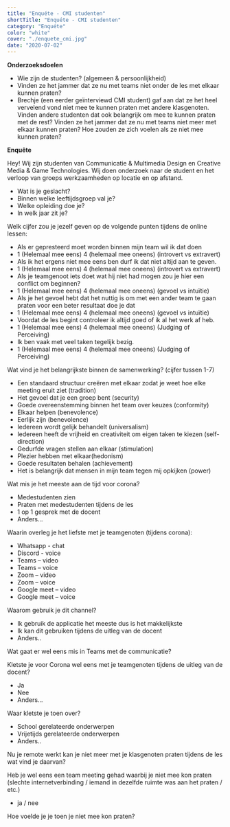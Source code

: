 ```yaml
---
title: "Enquéte - CMI studenten"
shortTitle: "Enquéte - CMI studenten"
category: "Enquéte"
color: "white"
cover: "./enquete_cmi.jpg"
date: "2020-07-02"
---
```


**Onderzoeksdoelen**
- Wie zijn de studenten? (algemeen & persoonlijkheid)
- Vinden ze het jammer dat ze nu met teams niet onder de les met elkaar kunnen praten? 
- Brechje (een eerder geïnterviewd CMI student) gaf aan dat ze het heel vervelend vond niet mee te kunnen praten met andere klasgenoten. Vinden andere studenten dat ook belangrijk om mee te kunnen praten met de rest? Vinden ze het jammer dat ze nu met teams niet meer met elkaar kunnen praten? Hoe zouden ze zich voelen als ze niet mee kunnen praten?
 
**Enquête**

Hey! Wij zijn studenten van Communicatie & Multimedia Design en Creative Media & Game Technologies. Wij doen onderzoek naar de student en het verloop van groeps werkzaamheden op locatie en op afstand. 
 
- Wat is je geslacht?
- Binnen welke leeftijdsgroep val je?
- Welke opleiding doe je?
- In welk jaar zit je?
 
Welk cijfer zou je jezelf geven op de volgende punten tijdens de online lessen:
- Als er gepresteerd moet worden binnen mijn team wil ik dat doen
- 1 (Helemaal mee eens) 4 (helemaal mee oneens) (introvert vs extravert)
- Als ik het ergens niet mee eens ben durf ik dat niet altijd aan te geven.
- 1 (Helemaal mee eens) 4 (helemaal mee oneens) (introvert vs extravert)
- Als je teamgenoot iets doet wat hij niet had mogen zou je hier een conflict om beginnen? 
- 1 (Helemaal mee eens) 4 (helemaal mee oneens) (gevoel vs intuïtie)
- Als je het gevoel hebt dat het nuttig is om met een ander team te gaan praten voor een beter resultaat doe je dat
- 1 (Helemaal mee eens) 4 (helemaal mee oneens) (gevoel vs intuïtie)
- Voordat de les begint controleer ik altijd goed of ik al het werk af heb.
- 1 (Helemaal mee eens) 4 (helemaal mee oneens) (Judging of Perceiving)
- Ik ben vaak met veel taken tegelijk bezig.
- 1 (Helemaal mee eens) 4 (helemaal mee oneens) (Judging of Perceiving)
 
Wat vind je het belangrijkste binnen de samenwerking? (cijfer tussen 1-7)
- Een standaard structuur creëren met elkaar zodat je weet hoe elke meeting eruit ziet  (tradition)
- Het gevoel dat je een groep bent  (security)
- Goede overeenstemming binnen het team over keuzes (conformity)
- Elkaar helpen (benevolence)
- Eerlijk zijn (benevolence)
- Iedereen wordt gelijk behandelt (universalism)
- Iedereen heeft de vrijheid en creativiteit om eigen taken te kiezen (self-direction)
- Gedurfde vragen stellen aan elkaar (stimulation)
- Plezier hebben met elkaar(hedonism)
- Goede resultaten behalen (achievement)
- Het is belangrijk dat mensen in mijn team tegen mij opkijken (power)
 
 
Wat mis je het meeste aan de tijd voor corona? 
- Medestudenten zien
- Praten met medestudenten tijdens de les
- 1 op 1 gesprek met de docent
- Anders…

Waarin overleg je het liefste met je teamgenoten (tijdens corona):
- Whatsapp - chat
- Discord - voice
- Teams – video
- Teams – voice 
- Zoom – video
- Zoom – voice 
- Google meet – video
- Google meet – voice 
 
Waarom gebruik je dit channel?
- Ik gebruik de applicatie het meeste dus is het makkelijkste
- Ik kan dit gebruiken tijdens de uitleg van de docent
- Anders..
 
Wat gaat er wel eens mis in Teams met de communicatie?
 
Kletste je voor Corona wel eens met je teamgenoten tijdens de uitleg van de docent?
- Ja
- Nee
- Anders…
 
Waar kletste je toen over?
- School gerelateerde onderwerpen
- Vrijetijds gerelateerde onderwerpen
- Anders..
 
Nu je remote werkt kan je niet meer met je klasgenoten praten tijdens de les wat vind je daarvan? 

Heb je wel eens een team meeting gehad waarbij je niet mee kon praten (slechte internetverbinding / iemand in dezelfde ruimte was aan het praten / etc.)
- ja / nee

Hoe voelde je je toen je niet mee kon praten? 

